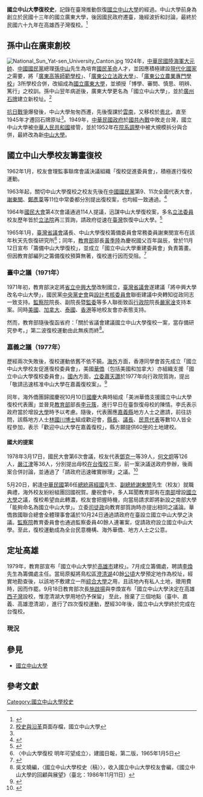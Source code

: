 {{Refimprove|time=2022-05-30T16:46:06+00:00}}
{{Merge |1=國立中山大學|time=2022-05-27T00:55:09+00:00}}
'''國立中山大學復校史'''，記錄在臺灣推動恢復[[國立中山大學|國立中山大學]]的經過。中山大學前身為創立於民國十三年的國立廣東大學，後因國民政府遷臺，幾經波折和討論，最終於民國六十九年在高雄西子灣復校。<ref>{{Cite web |title=辭典檢視 [中山大學 : ㄓㄨㄥ ㄕㄢ ㄉㄚˋ ㄒㄩㄝˊ] - 教育部《重編國語辭典修訂本》2021 |url=https://dict.revised.moe.edu.tw/dictView.jsp?ID=120034&la=0&powerMode=0 |work=dict.revised.moe.edu.tw |publisher=國家教育研究院 |archive-url=https://web.archive.org/web/20220603051334/https://dict.revised.moe.edu.tw/dictView.jsp?ID=120034&la=0&powerMode=0 |archive-date=2022-06-03}}</ref>

== 孫中山在廣東創校 ==
{{main|中山大学|中山大学校史|国立中山大学西迁}}
[[File:National_Sun_Yat-sen_University_Canton.jpg|thumb]]
1924年，[[中华民国陆海军大元帅大本营|中華民國陸海軍大元帥]]、[[中國國民黨|中國國民黨]]總理[[孫中山|孫中山]]先生為培育[[國民革命|國民革命]]人才，並因應積極建設[[現代化|現代化]][[國家|國家]]之需要，將「[[廣東高等師範學校|廣東高等師範學校]]」、「[[廣東公立法政大學|廣東公立法政大學]]」、「[[廣東公立農業專門學校|廣東公立農業專門學校]]」3所學校合併，改組成為[[國立廣東大學|國立廣東大學]]，並頒授「博學、審問、慎思、明辨、篤行」之校訓。孫中山翌年病逝後，廣東大學更名為「國立中山大學」，並於[[廣州|廣州]][[石牌|石牌]]建立新校址。<ref name= 校史與沿革>[https://web.archive.org/web/20051122152636/http://www.nsysu.edu.tw:80/SchoolWWW/2003new/about.php 校史與沿革]頁面存檔，國立中山大學</ref>

[[抗日戰爭|抗日戰爭]]爆發後，中山大學匆匆西遷，先後復課於[[雲南|雲南]]，又移校於[[粵北|粵北]]，直至1945年才遷回石牌原址<ref name= 校史與沿革 />。1949年，[[中華民國政府|中華民國政府]]於[[國共內戰|國共內戰]]中敗走台灣，國立中山大學被[[中華人民共和國|中華人民共和國]]接管，並於1952年在[[院系調整|院系調整]]中被大規模拆分與合併，最終改為新[[中山大學|中山大學]]。

== 國立中山大學校友籌畫復校 == 
1962年1月，校友會理監事聯席會議決議組織「復校促進委員會」，積極進行復校運動。

1963年起，關切中山大學復校之校友先後在[[中國國民黨|中國國民黨]]第9、11次全國代表大會，[[謝東閔_(臺灣)|謝東閔]]、[[鄭彥棻|鄭彥棻]]等11位中常委都分別提出復校案，也均經一致通過。<ref>{{cite news |title=對政治報告決議文 展開反共革命行動 加速摧毀匪偽政權 四中全會六次大會通過八要案 七次會通過對政治報告決議文 |work=聯合報 |date=1966-12-30}}</ref>

1964年[[國民大會|國民大會]]第4次會議通過114人提議，迅謀中山大學復校案，多名[[立法委員|立法委員]]校友歷年皆於[[立法院|立法院]]再三質詢，請政府從速在[[臺灣|臺灣]]恢復中山大學。<ref>{{cite news |title=國立中山大學 決定在台復校 先辦研究所定明秋招生 聖約翰大學也在籌劃 |work=聯合報 |date=1964-12-29}}</ref>

1965年1月，[[臺灣省議會|臺灣省議會]]議長、中山大學復校籌備委員會常務委員謝東閔宣布在該年秋天先恢復研究所<ref>〈中山大學復校 明年可望成立〉，建國日報，第二版，1965年1月5日</ref>；同年，[[中華民國教育部|教育部]]部長[[黃季陸|黃季陸]]為慶祝國父百年誕辰，曾於11月12日宣布「籌備中山大學復校」，並成立「國立中山大學重建委員會」負責籌畫。但因教育部編列之籌備復校預算無著，復校進行因而受阻。<ref>{{cite news |title=黃季陸對教育 談三點願望 因健康原因而辭職 願任大專夜間教席 |work=聯合報 |date=1965-01-14}}</ref>

===臺中之議（1971年）===
1971年初，教育部決定將[[省立中興大學|省立中興大學]]改制國立，[[臺灣省議會|臺灣省議會]]遂建議「將中興大學改名中山大學」，國民黨[[中國國民黨黨史史料編纂委員會|中央黨史會]]與[[設計考核委員會|設計考核委員會]]聯銜建議中央轉知從政同志一致支持。[[監察院|監察院]]院長、副院長暨[[監委|監委]]等多人聯銜致函[[行政院|行政院]]院長[[嚴家淦|嚴家淦]]支持本案。同時[[美國|美國]]、[[加拿大|加拿大]]、[[泰國|泰國]]、[[香港|香港]]等地校友會亦表態支持。

然而，教育部隨後復函省府：「關於省議會建議國立中山大學復校一案，當存備研究參考。」第二波復校運動由此無疾而終<ref name=校史（稿）>吳文曉編，〈國立中山大學校史（稿）〉，收入國立中山大學校友會編，《國立中山大學的回顧與展望》（臺北：1986年11月11日）</ref>{{rp|甲九}}。

===嘉義之議（1977年）===
歷經兩次失敗後，復校運動依舊不依不饒。[[海外|海外]]方面，香港同學會首先成立「國立中山大學校友促進復校委員會」，美國[[華僑|華僑]]（包括美國和加拿大）亦組織支援「國立中山大學復校委員會」。[[中華民國|國內]]方面，[[立委|立委]][[蕭天讚|蕭天讚]]於1977年向行政院質詢，提出「敬請迅速核准中山大學在嘉義復校案」。<ref>{{cite news |title=立委聯名建議政府 請准中山大學復校 |work=聯合報 |date=1978-10-13}}</ref>

同年，海外僑團歸國慶祝10月10日[[國慶|國慶]]大典時組成「美洲華僑支援國立中山大學復校代表團」並晉見[[中華民國教育部|教育部]]部長[[李元簇|李元簇]]，進行早日在臺恢復母校的陳情。李氏表示政府當於增設[[大學|大學]]時予以考慮。隨後，代表團應[[嘉義縣|嘉義縣]]地方人士之邀請，前往訪問，該縣地方人士[[林國川|林國川]][[博士|博士]]組成歡迎會，[[縣長|縣長]]、[[議長|議長]]、[[民意代表|民意代表]]等數10人皆全程參加，表示「歡迎中山大學在嘉義復校」，縣方願提供60[[甲_(單位)|甲]]的土地建校。

====國大的提案====
1978年3月17日，國民大會第6次會議，校友代表[[鄧克一|鄧克一]]等39人，[[何文炯|何文炯]]等126人，[[嚴江津|嚴江津]]等36人，分別提出母校[[在台復校|在台復校]]三案，前一案決議送政府參辦，後兩案合併討論，並通過了「請政府迅速確實辦理」之議。<ref>{{cite news |author1=林英 |title=國民大會歷次會議的成就 |work=民生報 |date=1980-12-24}}</ref>

5月20日，躬逢[[中華民國|中華民國]]第6任[[總統|總統]][[蔣經國|蔣經國]]先生、[[副總統|副總統]][[謝東閔_(台灣)|謝東閔]]先生（校友）就職典禮，海外校友紛紛組團回國祝賀。慶祝會中，多人耳聞教育部有在[[南臺灣|南部]]增設[[國立大學|國立大學]]之議，復校希望由此轉濃，校友會把握時機，向當局請求即將新設之南部大學「能夠命名為國立中山大學」。立委[[司徒政|司徒政]]向教育部質詢時亦提出相同之議論。華僑救國聯合總會全體理事會議於10月24日通過請政府在臺設立國立中山大學之決議。[[監察院|監察院]]教育委員會也通過監察委員40餘人連署案，促請政府設立國立中山大學。至此，復校運動成為全台民意機構、海外華僑、地方人士之公意。

==定址高雄==
	
1979年，教育部宣布「國立中山大學於[[高雄市|高雄市]]建校」。7月成立籌備處，聘請[[李煥|李煥]]先生為籌備處主任。當局原擬將鳥松區[[澄清湖|澄清湖]]40餘[[公頃|公頃]]大學預定地作為校址，經實地勘查後，以該地不敷建立一所[[綜合大學|綜合大學]]之用，且該地內有私人土地，徵用費時，因而作罷。9月18日教育部次長[[施啟揚|施啟揚]]與李煥宣布「國立中山大學決定在高雄[[西子灣|西子灣]]設校，惟澄清湖大學用地仍予保留」
至此，捨棄了三個地點（臺中、嘉義、高雄澄清湖），進行了四次復校運動，歷經30年後，國立中山大學終於完成在台復校。
===現況===
{{main|國立中山大學}}

== 參見 ==
*[[國立中山大學|國立中山大學]]

==參考文獻==
<references/>

{{國立中山大學}}

[[Category:國立中山大學校史|Category:國立中山大學校史]]